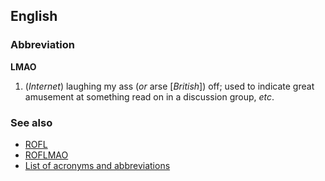 ==English==
===Abbreviation===
'''LMAO'''

#(''Internet'') laughing my ass (''or'' arse [''British'']) off; used to indicate great amusement at something read on in a discussion group, ''etc''.

===See also===
*[[ROFL]]
*[[ROFLMAO]]
*[[Wiktionary:List of acronyms and abbreviations|List of acronyms and abbreviations]]